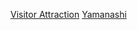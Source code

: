 {{日本行政區劃分類導航|觀光地}}
{{Commonscat|Visitor attractions in Yamanashi prefecture}}

[[Category:山梨縣|Visitor Attraction]]
[[Category:日本各都道府縣旅遊景點|Yamanashi]]
